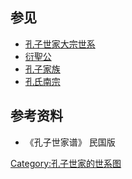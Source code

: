 <center>
{{chart/start|style=font: 85% sans-serif;}}
{{chart|border=0 | | | | | | | | | | | | | | | | | | | | | | | |:| ado |ado=过继 }}
{{chart | | | | | | | | | | | | | | | | | | | | | Ry |Ry=[[孔仁玉|孔仁玉]]<br>'''中兴祖'''}}
{{chart | | | | | | | | | | | | | |,|-|-|-|-|-|-|-|^|-|-|-|-|-|-|-|.|}}
{{chart | | | | | | | | | | | | | Yi | | | | | | | | | | | | | | Xu |Yi=[[孔宜|孔宜]]||Xu=[[孔勗|孔勗]]}}
{{chart | | | | | | | | | | | | | |!| | | | | | | | | | | | | | | |!|}}
{{chart | | | | | | | | | | | | | Yz | | | | | | | | | | | | | | Df |Yz=[[孔延泽|孔延泽]]|Df=[[孔道辅|孔道辅]]}}
{{chart | | | | | | | | | | | | | |!| | | | | | | | | | | | | | | |!|}}
{{chart | | | | | | | | | | | | | Zy | | | | | | | | | | | | | | Sl |Zy=[[孔宗愿|孔宗愿]]|Sl=[[孔舜亮|孔舜亮]]}}
{{chart | |,|-|-|-|v|-|-|-|-|-|-|-|^|-|-|-|-|-|-|-|v|-|-|-|.| | | |)|-|-|-|v|-|-|-|.}}
{{chart | Rm | | Rx | | | | | | | | | | | | | | Ry | | Rz | | Rs | | Rg | | Ru |Rm=[[孔若蒙|孔若蒙]]|Rx=[[孔若虚|孔若虚]]|Ry=[[孔若愚|孔若愚]]|Rz=[[孔若拙|孔若拙]]|Rs=孔若升|Rg=孔若谷|Ru=[[孔若古|孔若古]]}}
{{chart | |)|-|-|-|.| | | | | | | | | | | | | | | |!| | | | | | | | | | | | | | | |!|}}
{{chart|border=0 | Na | | |!|,|-|-|-|-|-| Be |-|-|-|-|-|.|!| | | | | | | | | | | | | | | Qz |Be='''北宗'''|Na='''南宗'''|Qz='''衢州派长支'''}}
{{chart | Dy | | Dc | | | | | | | | | | | | | | Dl | | | | | | | | | | | | | | Dw |Dy=[[孔端友|孔端友]]|Dc=[[孔端操|孔端操]]|Dl=[[孔端立|孔端立]]|Dw=[[孔端问|孔端问]]}}
{{chart | |:| | | |)|-|-|-|v|-|-|-|v|-|-|-|.| | | |!| | | | | | | | | | | | | | | |!|}}
{{chart|border=0 | |:| | | Xj | | |!| | | |!| | | |!| | | |!| | | | | | | | | | | | | | | |!|Xj='''江西新建支'''}}
{{chart | Ji | | Xu | | Fu | | Ti | | Ji | | Hu | | | | | | | | | | | | | | Sh |Xu=[[孔瑄|孔瑄]]|Fu=[[孔璠|孔璠]]|Ti=[[孔瑱|孔瑱]]|Ji=[[孔玠|孔玠]]|Hu=[[孔琥|孔琥]]|Sh=孔璹}}
{{chart | |!| | | | | | | |)|-|-|-|.| | | | | | | |!| | | | | | | | | | | | | | | |!|}}
{{chart |Kj| | | | | |Kz| |Kzong| | | | | |Kf| | | | | | | | | | | | | |Ksh|Kj=[[孔搢|孔搢]]|Kz=[[孔拯_(金朝)|孔拯]]|Kzong=[[孔摠|孔摠]]|Kf=[[孔拂|孔拂]]|Ksh=孔摅}}
{{chart | |!| | | | | | | | | | | |)|-|-|-|.| | | |)|-|-|-|.| | | | | | | |,|-|-|-|+|-|-|-|.|}}
{{chart | Wy | | | | | | | | | | Yc | | Yh | | Yx | | Yy | | | | | | Ya | | Yf | | Yd |Wy=[[孔文远|孔文远]]|Yc=[[孔元措|孔元措]]|Yh=[[孔元綋|孔元綋]]|Yx=[[孔元孝|孔元孝]]|Yy=[[孔元用|孔元用]]|Ya=孔应选|Yf=孔应发|Yd=孔应达}}
{{chart | |)|-|-|-|.| | | | | | | |:| | | |!| | | |!| | | |!| | | | | | | | | | | |!|}}
{{chart | Wc | | Wl | | | | | | |:| | | Zg | | Zh | | Zq | | | | | | | | | | Zy |Wc=[[孔万春|孔万春]]|Wl=孔万龄|Zg=[[孔之固|孔之固]]|Zh=[[孔之厚|孔之厚]]|Zq=[[孔之全|孔之全]]|Zy=孔之言}}
{{chart | |!| | | |)|-|-|-|v|-|-|.|L|~|~|7|!| | | |!| | | |!| | | | | | | |,|-|-|-|+|-|-|-|.}}
{{chart | Zh | | Si | | Li | | Ju | | Ze | | Hu | | Zi | | | | | | Ya | | La | | Ji |Zh=[[孔洙|孔洙]]|Si=孔泗|Li=孔濂|Ju=孔汮|Ze=[[孔浈|孔浈]]|Hu=[[孔浣|孔浣]]|Zi=[[孔治|孔治]]|Ya=孔演|La=孔瀾|Ji=孔津}}
{{chart | |L|~|~|~|~|~|~|~|t|~|~|~|t|~|~|~|~|~|~|~|t|~|~|~|t|~|~|~|~|~|~|~|~|~|~|~|~|~|~|~|7|!|}}
{{chart | | | | | | | | | |!| | | |)|-|-|-|.| | | |!| | | |!| | | | | | | | | | | | | | | |:|!|}}
{{chart|border=0 | | | | | | | | | |!| | | |!| | | Jx | | |!| | | |!| | | | | | | | | | | | | | | |:|!| Jx='''南宗派江夏支'''}}
{{chart | | | | | | | | | Xi | | Sr | | Sy | | Sh | | Sc | | | | | | | | | | | | | | Sx |Xi=孔欀|Sr=孔思仁|Sy=孔思义|Sx=[[孔思许|孔思许]]|Sh=[[孔思晦|孔思晦]]|Sc=[[孔思诚|孔思诚]]}}
{{chart/end}}
</center>

==参见==
*[[孔子世家大宗世系|孔子世家大宗世系]]
*[[衍聖公|衍聖公]]
*[[孔子家族|孔子家族]]
*[[孔氏南宗|孔氏南宗]]

==参考资料==
*《孔子世家谱》 民国版


<noinclude>
[[Category:孔子世家的世系图|Category:孔子世家的世系图]]
{{孔子世家世系图}}
</noinclude>